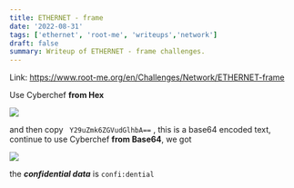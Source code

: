 ```yaml
---
title: ETHERNET - frame
date: '2022-08-31'
tags: ['ethernet', 'root-me', 'writeups','network']
draft: false
summary: Writeup of ETHERNET - frame challenges.
---
```



Link: https://www.root-me.org/en/Challenges/Network/ETHERNET-frame


Use Cyberchef **from Hex** 

<img src="https://user-images.githubusercontent.com/61643034/187711903-30f2a82c-c3ad-48da-9c79-3e6a18991314.png" height={400}>

and then copy ``` Y29uZmk6ZGVudGlhbA==``` , this is a base64 encoded text, continue to use Cyberchef **from Base64**, we got


<img src="https://user-images.githubusercontent.com/61643034/187712182-27701a4c-3e69-4e8e-8e12-bc2e6536a012.png"  height={300}>


the ***confidential data*** is ```confi:dential```
